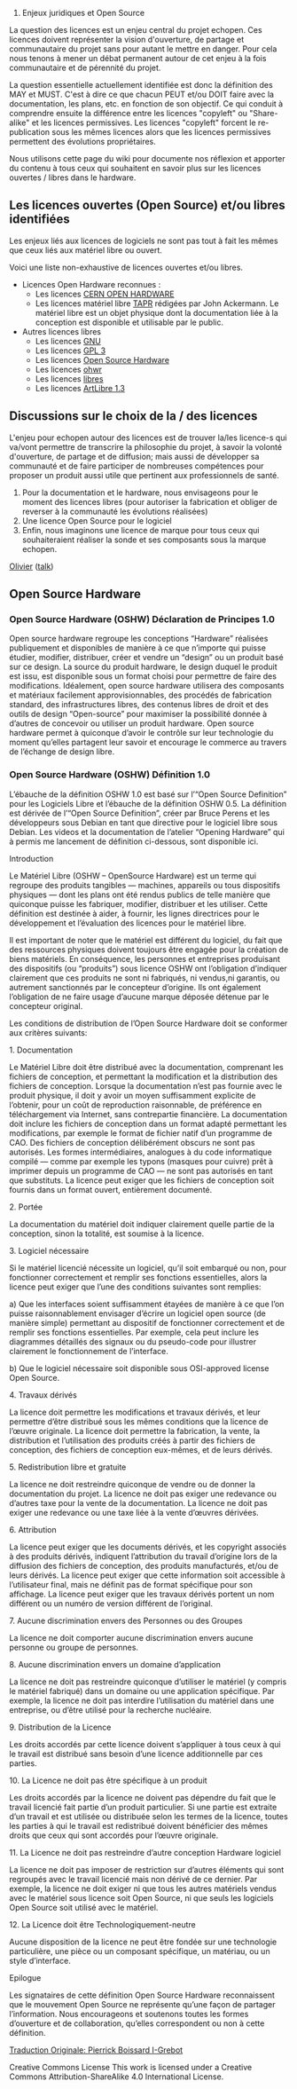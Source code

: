 # Enjeux juridiques et Open Source

La question des licences est un enjeu central du projet echopen. Ces licences doivent représenter la vision d'ouverture, de partage et communautaire du projet sans pour autant le mettre en danger. Pour cela nous tenons à mener un débat permanent autour de cet enjeu à la fois communautaire et de pérennité du projet. 

La question essentielle actuellement identifiée est donc la définition des MAY et MUST. C'est à dire ce que chacun PEUT et/ou DOIT faire avec la documentation, les plans, etc. en fonction de son objectif. Ce qui conduit à comprendre ensuite la différence entre les licences "copyleft" ou "Share-alike" et les licences permissives. Les licences "copyleft" forcent le re-publication sous les mêmes licences alors que les licences permissives permettent des évolutions propriétaires. 

Nous utilisons cette page du wiki pour documente nos réflexion et apporter du contenu à tous ceux qui souhaitent en savoir plus sur les licences ouvertes / libres dans le hardware. 

== Les licences ouvertes (Open Source) et/ou libres identifiées ==

Les enjeux liés aux licences de logiciels ne sont pas tout à fait les mêmes que ceux liés aux matériel libre ou ouvert. 

Voici une liste non-exhaustive de licences ouvertes et/ou libres.

* Licences Open Hardware reconnues : 
** Les licences [http://www.ohwr.org/projects/cernohl/wiki CERN OPEN HARDWARE]
** Les licences matériel libre [https://www.tapr.org/TAPR_Open_Hardware_License_v1.0.pdf TAPR] rédigées par John Ackermann. Le matériel libre est un objet physique dont la documentation liée à la conception est disponible et utilisable par le public. 
* Autres licences libres 
** Les licences [http://www.gnu.org/licenses/license-list.html GNU]
** Les licences [http://www.gnu.org/licenses/quick-guide-gplv3.fr.html GPL 3]
** Les licences [https://en.wikipedia.org/wiki/Open-source_hardware#Licenses Open Source Hardware]
** Les licences [http://www.ohwr.org/projects/cernohl/wiki ohwr]
** Les licences [https://fr.wikipedia.org/wiki/Mat%C3%A9riel_libre#Licence_libre libres]
** Les licences [http://artlibre.org/licence/lal/en/ ArtLibre 1.3]

== Discussions sur le choix de la / des licences ==

L'enjeu pour echopen autour des licences est de trouver la/les licence-s qui va/vont permettre de transcrire la philosophie du projet, à savoir la volonté d'ouverture, de partage et de diffusion; mais aussi de développer sa communauté et de faire participer de nombreuses compétences pour proposer un produit aussi utile que pertinent aux professionnels de santé. 

# Pour la documentation et le hardware, nous envisageons pour le moment des licences libres (pour autoriser la fabrication et obliger de reverser à la communauté les évolutions réalisées) 
# Une licence Open Source pour le logiciel
# Enfin, nous imaginons une licence de marque pour tous ceux qui souhaiteraient réaliser la sonde et ses composants sous la marque echopen. 

[[User:Olivier|Olivier]] ([[User talk:Olivier|talk]])

==Open Source Hardware==

===Open Source Hardware (OSHW) Déclaration de Principes 1.0===

Open source hardware regroupe les conceptions “Hardware” réalisées publiquement et disponibles de manière à ce que n’importe qui puisse étudier, modifier, distribuer, créer et vendre un “design” ou un produit basé sur ce design. La source du produit hardware, le design duquel le produit est issu, est disponible sous un format choisi pour permettre de faire des modifications. Idéalement, open source hardware utilisera des composants et matériaux facilement approvisionnables, des procédés de fabrication standard, des infrastructures libres, des contenus libres de droit et des outils de design “Open-source” pour maximiser la possibilité donnée à d’autres de concevoir ou utiliser un produit hardware. Open source hardware permet à quiconque d’avoir le contrôle sur leur technologie du moment qu’elles partagent leur savoir et encourage le commerce au travers de l’échange de design libre.

===Open Source Hardware (OSHW) Définition 1.0===

L’ébauche de la définition OSHW 1.0 est basé sur l’“Open Source Definition” pour les Logiciels Libre et l’ébauche de la définition OSHW 0.5. La définition est dérivée de l’“Open Source Definition”, créer par Bruce Perens et les développeurs sous Debian en tant que directive pour le logiciel libre sous Debian. Les videos et la documentation de l’atelier “Opening Hardware” qui à permis me lancement de définition ci-dessous, sont disponible ici.

Introduction

Le Matériel Libre (OSHW – OpenSource Hardware) est un terme qui regroupe des produits tangibles — machines, appareils ou tous dispositifs physiques — dont les plans ont été rendus publics de telle manière que quiconque puisse les fabriquer, modifier, distribuer et les utiliser. Cette définition est destinée à aider, à fournir, les lignes directrices pour le développement et l’évaluation des licences pour le matériel libre.

Il est important de noter que le matériel est différent du logiciel, du fait que des ressources physiques doivent toujours être engagée pour la création de biens matériels. En conséquence, les personnes et entreprises produisant des dispositifs (ou “produits”) sous licence OSHW ont l’obligation d’indiquer clairement que ces produits ne sont ni fabriqués, ni vendus,ni garantis, ou autrement sanctionnés par le concepteur d’origine. Ils ont également l’obligation de ne faire usage d’aucune marque déposée détenue par le concepteur original.

Les conditions de distribution de l’Open Source Hardware doit se conformer aux critères suivants:

1. Documentation

Le Matériel Libre doit être distribué avec la documentation, comprenant les fichiers de conception, et permettant la modification et la distribution des fichiers de conception. Lorsque la documentation n’est pas fournie avec le produit physique, il doit y avoir un moyen suffisamment explicite de l’obtenir, pour un coût de reproduction raisonnable, de préférence en téléchargement via Internet, sans contrepartie financière. La documentation doit inclure les fichiers de conception dans un format adapté permettant les modifications, par exemple le format de fichier natif d’un programme de CAO. Des fichiers de conception délibérément obscurs ne sont pas autorisés. Les formes intermédiaires, analogues à du code informatique compilé — comme par exemple les typons (masques pour cuivre) prêt à imprimer depuis un programme de CAO — ne sont pas autorisés en tant que substituts. La licence peut exiger que les fichiers de conception soit fournis dans un format ouvert, entièrement documenté.

2. Portée

La documentation du matériel doit indiquer clairement quelle partie de la conception, sinon la totalité, est soumise à la licence.

3. Logiciel nécessaire

Si le matériel licencié nécessite un logiciel, qu’il soit embarqué ou non, pour fonctionner correctement et remplir ses fonctions essentielles, alors la licence peut exiger que l’une des conditions suivantes sont remplies:

a) Que les interfaces soient suffisamment étayées de manière à ce que l’on puisse raisonnablement envisager d’écrire un logiciel open source (de manière simple) permettant au dispositif de fonctionner correctement et de remplir ses fonctions essentielles. Par exemple, cela peut inclure les diagrammes détaillés des signaux ou du pseudo-code pour illustrer clairement le fonctionnement de l’interface.

b) Que le logiciel nécessaire soit disponible sous OSI-approved license Open Source.

4. Travaux dérivés

La licence doit permettre les modifications et travaux dérivés, et leur permettre d’être distribué sous les mêmes conditions que la licence de l’œuvre originale. La licence doit permettre la fabrication, la vente, la distribution et l’utilisation des produits créés à partir des fichiers de conception, des fichiers de conception eux-mêmes, et de leurs dérivés.

5. Redistribution libre et gratuite

La licence ne doit restreindre quiconque de vendre ou de donner la documentation du projet. La licence ne doit pas exiger une redevance ou d’autres taxe pour la vente de la documentation. La licence ne doit pas exiger une redevance ou une taxe liée à la vente d’œuvres dérivées.

6. Attribution

La licence peut exiger que les documents dérivés, et les copyright associés à des produits dérivés, indiquent l’attribution du travail d’origine lors de la diffusion des fichiers de conception, des produits manufacturés, et/ou de leurs dérivés. La licence peut exiger que cette information soit accessible à l’utilisateur final, mais ne définit pas de format spécifique pour son affichage. La licence peut exiger que les travaux dérivés portent un nom différent ou un numéro de version différent de l’original.

7. Aucune discrimination envers des Personnes ou des Groupes

La licence ne doit comporter aucune discrimination envers aucune personne ou groupe de personnes.

8. Aucune discrimination envers un domaine d’application

La licence ne doit pas restreindre quiconque d’utiliser le matériel (y compris le matériel fabriqué) dans un domaine ou une application spécifique. Par exemple, la licence ne doit pas interdire l’utilisation du matériel dans une entreprise, ou d’être utilisé pour la recherche nucléaire.

9. Distribution de la Licence

Les droits accordés par cette licence doivent s’appliquer à tous ceux à qui le travail est distribué sans besoin d’une licence additionnelle par ces parties.

10. La Licence ne doit pas être spécifique à un produit

Les droits accordés par la licence ne doivent pas dépendre du fait que le travail licencié fait partie d’un produit particulier. Si une partie est extraite d’un travail et est utilisée ou distribuée selon les termes de la licence, toutes les parties à qui le travail est redistribué doivent bénéficier des mêmes droits que ceux qui sont accordés pour l’œuvre originale.

11. La Licence ne doit pas restreindre d’autre conception Hardware logiciel

La licence ne doit pas imposer de restriction sur d’autres éléments qui sont regroupés avec le travail licencié mais non dérivé de ce dernier. Par exemple, la licence ne doit exiger ni que tous les autres matériels vendus avec le matériel sous licence soit Open Source, ni que seuls les logiciels Open Source soit utilisé avec le matériel.

12. La Licence doit être Technologiquement-neutre

Aucune disposition de la licence ne peut être fondée sur une technologie particulière, une pièce ou un composant spécifique, un matériau, ou un style d’interface.

Epilogue

Les signataires de cette définition Open Source Hardware reconnaissent que le mouvement Open Source ne représente qu’une façon de partager l’information. Nous encourageons et soutenons toutes les formes d’ouverture et de collaboration, qu’elles correspondent ou non à cette définition.

[http://www.oshwa.org/definition/french/ Traduction Originale: Pierrick Boissard I-Grebot]

Creative Commons License
This work is licensed under a Creative Commons Attribution-ShareAlike 4.0 International License.